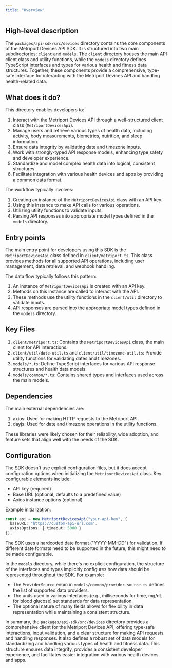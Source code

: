 ```yaml
---
title: "Overview"
---
```


## High-level description
The `packages/api-sdk/src/devices` directory contains the core components of the Metriport Devices API SDK. It is structured into two main subdirectories: `client` and `models`. The `client` directory houses the main API client class and utility functions, while the `models` directory defines TypeScript interfaces and types for various health and fitness data structures. Together, these components provide a comprehensive, type-safe interface for interacting with the Metriport Devices API and handling health-related data.

## What does it do?
This directory enables developers to:

1. Interact with the Metriport Devices API through a well-structured client class (`MetriportDevicesApi`).
2. Manage users and retrieve various types of health data, including activity, body measurements, biometrics, nutrition, and sleep information.
3. Ensure data integrity by validating date and timezone inputs.
4. Work with strongly-typed API response models, enhancing type safety and developer experience.
5. Standardize and model complex health data into logical, consistent structures.
6. Facilitate integration with various health devices and apps by providing a common data format.

The workflow typically involves:
1. Creating an instance of the `MetriportDevicesApi` class with an API key.
2. Using this instance to make API calls for various operations.
3. Utilizing utility functions to validate inputs.
4. Parsing API responses into appropriate model types defined in the `models` directory.

## Entry points
The main entry point for developers using this SDK is the `MetriportDevicesApi` class defined in `client/metriport.ts`. This class provides methods for all supported API operations, including user management, data retrieval, and webhook handling.

The data flow typically follows this pattern:
1. An instance of `MetriportDevicesApi` is created with an API key.
2. Methods on this instance are called to interact with the API.
3. These methods use the utility functions in the `client/util` directory to validate inputs.
4. API responses are parsed into the appropriate model types defined in the `models` directory.

## Key Files
1. `client/metriport.ts`: Contains the `MetriportDevicesApi` class, the main client for API interactions.
2. `client/util/date-util.ts` and `client/util/timezone-util.ts`: Provide utility functions for validating dates and timezones.
3. `models/*.ts`: Define TypeScript interfaces for various API response structures and health data models.
4. `models/common/*.ts`: Contains shared types and interfaces used across the main models.

## Dependencies
The main external dependencies are:
1. axios: Used for making HTTP requests to the Metriport API.
2. dayjs: Used for date and timezone operations in the utility functions.

These libraries were likely chosen for their reliability, wide adoption, and feature sets that align well with the needs of the SDK.

## Configuration
The SDK doesn't use explicit configuration files, but it does accept configuration options when initializing the `MetriportDevicesApi` class. Key configurable elements include:
- API key (required)
- Base URL (optional, defaults to a predefined value)
- Axios instance options (optional)

Example initialization:

```typescript
const api = new MetriportDevicesApi("your-api-key", {
  baseURL: "https://custom-api-url.com",
  axiosOptions: { timeout: 5000 }
});
```

The SDK uses a hardcoded date format ("YYYY-MM-DD") for validation. If different date formats need to be supported in the future, this might need to be made configurable.

In the `models` directory, while there's no explicit configuration, the structure of the interfaces and types implicitly configures how data should be represented throughout the SDK. For example:

- The `ProviderSource` enum in `models/common/provider-source.ts` defines the list of supported data providers.
- The units used in various interfaces (e.g., milliseconds for time, mg/dL for blood glucose) set standards for data representation.
- The optional nature of many fields allows for flexibility in data representation while maintaining a consistent structure.

In summary, the `packages/api-sdk/src/devices` directory provides a comprehensive client for the Metriport Devices API, offering type-safe interactions, input validation, and a clear structure for making API requests and handling responses. It also defines a robust set of data models for standardizing and handling various types of health and fitness data. This structure ensures data integrity, provides a consistent developer experience, and facilitates easier integration with various health devices and apps.